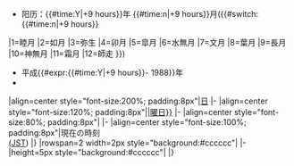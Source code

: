 *阳历：{{#time:Y|+9 hours}}年 {{#time:n|+9 hours}}月({{#switch:{{#time:n|+9 hours}}
|1=睦月
|2=如月
|3=弥生
|4=卯月
|5=皐月
|6=水無月
|7=文月
|8=葉月
|9=長月
|10=神無月
|11=霜月
|12=師走
}})
*平成{{#expr:{{#time:Y|+9 hours}}- 1988}}年 
*[[{{CURRENTGANZHI-CST}}|{{CURRENTGANZHI-CST}}]]


|align=center style="font-size:200%; padding:8px"|[[{{CURRENTMONTH-JST}}月{{CURRENTDAY-JST}}日|{{CURRENTDAY-JST}}日]]
|-
|align=center style="font-size:120%; padding:8px"|[[{{CURRENTDAYNAME-JST}}曜日|{{color#{{#switch:{{CURRENTDAYNAME-JST}}
|月曜日
|火曜日
|水曜日
|木曜日
|金曜日=000000
|土曜日=0000ff
|日曜日=ff0000
|}}|{{CURRENTDAYNAME-JST}}曜日}}]]
|-
|align=center style="font-size:80%; padding:8px"|{{今日のこよみ}}
|-
|align=center style="font-size:100%; padding:8px"|現在の時刻<br>{{CURRENTTIME-JST}}([[日本標準時|JST]])
|}
|rowspan=2 width=2px style="background:#cccccc"|
|-
|height=5px style="background:#cccccc"|
|}